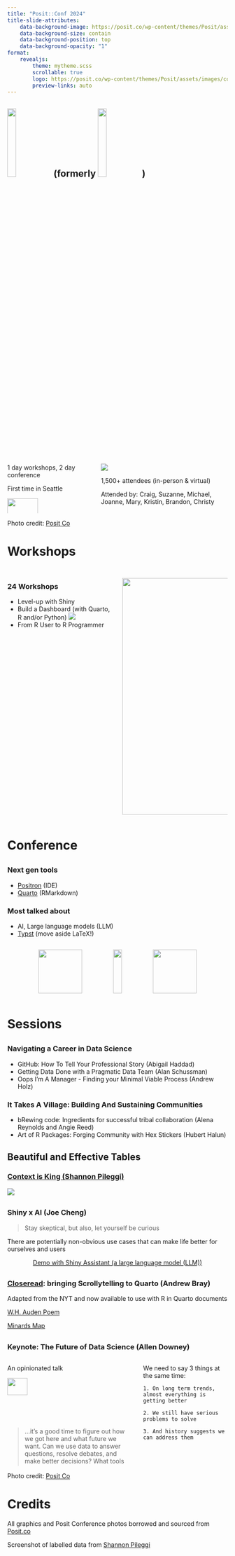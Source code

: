 ```yaml
---
title: "Posit::Conf 2024"
title-slide-attributes:
    data-background-image: https://posit.co/wp-content/themes/Posit/assets/images/conference/birds-3.svg
    data-background-size: contain
    data-background-position: top
    data-background-opacity: "1"
format: 
    revealjs:
        theme: mytheme.scss
        scrollable: true
        logo: https://posit.co/wp-content/themes/Posit/assets/images/conference/posit-conf-logo.svg
        preview-links: auto
---
```


##  ![](https://posit.co/wp-content/themes/Posit/assets/images/posit-logo-2024.svg){width="20%" style="margin-bottom: 0;"} (formerly ![](images/RStudio-Logo-Flat.png){width="20%" style="margin-bottom: 0;"})

<!---
https://quarto.org/docs/publishing/github-pages.html#render-to-docs
--->

:::: columns
::: {.column width="40%"}

1 day workshops, 2 day conference

First time in Seattle

![](images/badge.jpg){width="60%"}



:::
::: {.column width="60%"}
![](https://posit.co/wp-content/uploads/2024/08/POSIT24-Selects-Day-3-15.jpg)

1,500+ attendees (in-person & virtual)

Attended by: Craig, Suzanne, Michael, Joanne, Mary, Kristin, Brandon, Christy
:::
::::

::: aside
Photo credit: [Posit Co](https://posit.co/wp-content/themes/Posit/assets/images/posit-logo-2024.svg)
:::


# Workshops {background-image="https://posit.co/wp-content/uploads/2024/02/confhero-abstract.png" background-opacity=".5"}

##

::::: columns
::: {.column width="50%"}
### 24 Workshops

- Level-up with Shiny
- Build a Dashboard (with Quarto, R and/or Python)
    ![](images/suzanne-dashboard.png)
- From R User to R Programmer

:::

::: {.column width="50%"}

![](images/workshops.png){height="540"}
<!---
{height="540"}
--->

:::
:::::

# Conference {background-image="https://posit.co/wp-content/uploads/2024/02/confhero-abstract.png" background-opacity=".5"}

## 

### Next gen tools

- [Positron](https://github.com/posit-dev/positron) (IDE)
- [Quarto](https://quarto.org/) (RMarkdown)


### Most talked about

- AI, Large language models (LLM)
- [Typst](typst.app) (move aside LaTeX!)

:::{style="display: flex; justify-content: space-evenly;"}
![](https://raw.githubusercontent.com/posit-dev/positron/main/positron-product-icons/positron.png){height="100px"}

![](https://quarto.org/quarto.png){width="100%"}

![](https://avatars.githubusercontent.com/u/67595261?s=200&v=4){height="100px"}
:::

# Sessions {background-image="https://posit.co/wp-content/themes/Posit/assets/images/conference/birds-3.svg" background-opacity=".5" background-position="center" background-size="cover"}

##

### Navigating a Career in Data Science

- GitHub: How To Tell Your Professional Story (Abigail Haddad)
- Getting Data Done with a Pragmatic Data Team (Alan Schussman)
- Oops I'm A Manager - Finding your Minimal Viable Process (Andrew Holz)

### It Takes A Village: Building And Sustaining Communities

- bRewing code: Ingredients for successful tribal collaboration (Alena Reynolds and Angie Reed)
- Art of R Packages: Forging Community with Hex Stickers (Hubert Halun)


## Beautiful and Effective Tables

### [Context is King (Shannon Pileggi)](shannonpileggi.github.io/context-is-king)

![](images/spileggi-slide-labelled-data.png)

## {.center}

### Shiny x AI (Joe Cheng)

> Stay skeptical, but also, let yourself be curious

There are potentially non-obvious use cases that can make life better for ourselves and users

::: {style="text-align: center; margin-top: 1em"}
[Demo with Shiny Assistant (a large language model (LLM))](https://jcheng.shinyapps.io/sidebot/){preview-link="true" style="text-align: center"}
:::

## {.center}

###  [Closeread](https://closeread.netlify.app): bringing Scrollytelling to Quarto (Andrew Bray) 

Adapted from the NYT and now available to use with R in Quarto documents

[W.H. Auden Poem](https://closeread.netlify.app/gallery/examples/auden-poem/){preview-link="true" style="text-align: center"}

[Minards Map](https://closeread.netlify.app/gallery/examples/minards-map/){preview-link="true" style="text-align: center"}

##

### Keynote: The Future of Data Science (Allen Downey)

:::: columns
::: {.column width="60%"}

An opinionated talk

![](https://posit.co/wp-content/uploads/2024/08/POSIT24-Selects-Day-3-3.jpg){width="40%"}

> ...it's a good time to figure out how we got here and what future we want. Can we use data to answer questions, resolve debates, and make better decisions? What tools and processes make data science work? What can we learn when it does, and what goes wrong when it doesn't?

:::
::: {.column width="40%"}

We need to say 3 things at the same time: 

    1. On long term trends, almost everything is getting better 

    2. We still have serious problems to solve 

    3. And history suggests we can address them
:::
::::
::: aside
Photo credit: [Posit Co](https://posit.co/wp-content/uploads/2024/08/POSIT24-Selects-Day-3-3.jpg)
:::

# Credits

All graphics and Posit Conference photos borrowed and sourced from [Posit.co](https://posit.co/conference/)

Screenshot of labelled data from [Shannon Pileggi](https://shannonpileggi.github.io/context-is-king/#/viewing-labelled-data)
